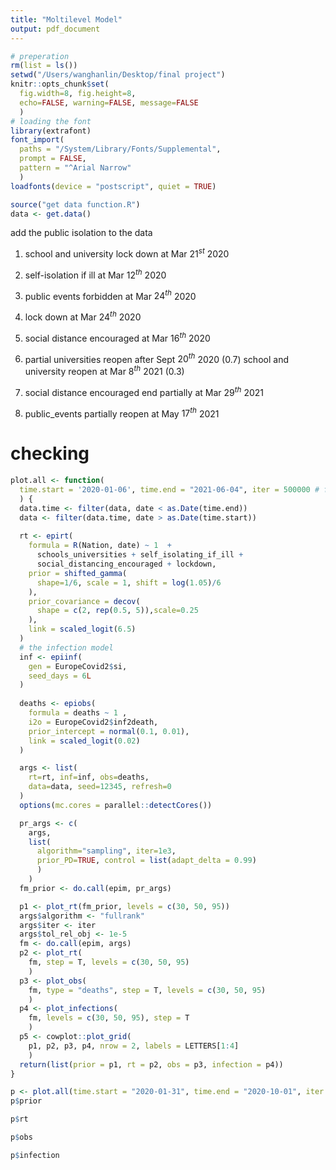 ```yaml
---
title: "Moltilevel Model"
output: pdf_document
---
```


```r
# preperation
rm(list = ls())
setwd("/Users/wanghanlin/Desktop/final project")
knitr::opts_chunk$set(
  fig.width=8, fig.height=8,
  echo=FALSE, warning=FALSE, message=FALSE
  )
# loading the font
library(extrafont)
font_import(
  paths = "/System/Library/Fonts/Supplemental",
  prompt = FALSE,
  pattern = "^Arial Narrow"
  )
loadfonts(device = "postscript", quiet = TRUE)
```


```r
source("get data function.R")
data <- get.data()
```


add the public isolation to the data

1. school and university lock down at Mar $21^{st}$ 2020

2. self-isolation if ill at Mar $12^{th}$ 2020

3. public events forbidden at Mar $24^{th}$ 2020

4. lock down at Mar $24^{th}$ 2020

5. social distance encouraged at Mar $16^{th}$ 2020

6. partial universities reopen after Sept $20^{th}$ 2020 (0.7)
  school and university reopen at Mar $8^{th}$ 2021 (0.3)

7. social distance encouraged end partially at Mar $29^{th}$ 2021

8. public_events partially reopen at May $17^{th}$ 2021





# checking
```r
plot.all <- function(
  time.start = '2020-01-06', time.end = "2021-06-04", iter = 500000 # from Jan 6th 2020 to Jun 4th 2021
  ) {
  data.time <- filter(data, date < as.Date(time.end))
  data <- filter(data.time, date > as.Date(time.start))
  
  rt <- epirt(
    formula = R(Nation, date) ~ 1  + 
      schools_universities + self_isolating_if_ill +
      social_distancing_encouraged + lockdown,
    prior = shifted_gamma(
      shape=1/6, scale = 1, shift = log(1.05)/6
    ),
    prior_covariance = decov(
      shape = c(2, rep(0.5, 5)),scale=0.25
    ),
    link = scaled_logit(6.5)
  )
  # the infection model 
  inf <- epiinf(
    gen = EuropeCovid2$si, 
    seed_days = 6L
  )
  
  deaths <- epiobs(
    formula = deaths ~ 1 ,
    i2o = EuropeCovid2$inf2death, 
    prior_intercept = normal(0.1, 0.01),
    link = scaled_logit(0.02)
  )

  args <- list(
    rt=rt, inf=inf, obs=deaths, 
    data=data, seed=12345, refresh=0
  )
  options(mc.cores = parallel::detectCores())

  pr_args <- c(
    args, 
    list(
      algorithm="sampling", iter=1e3, 
      prior_PD=TRUE, control = list(adapt_delta = 0.99)
      )
    )
  fm_prior <- do.call(epim, pr_args)

  p1 <- plot_rt(fm_prior, levels = c(30, 50, 95))
  args$algorithm <- "fullrank"
  args$iter <- iter
  args$tol_rel_obj <- 1e-5
  fm <- do.call(epim, args)
  p2 <- plot_rt(
    fm, step = T, levels = c(30, 50, 95)
    )
  p3 <- plot_obs(
    fm, type = "deaths", step = T, levels = c(30, 50, 95)
    )
  p4 <- plot_infections(
    fm, levels = c(30, 50, 95), step = T
    )
  p5 <- cowplot::plot_grid(
    p1, p2, p3, p4, nrow = 2, labels = LETTERS[1:4]
    )
  return(list(prior = p1, rt = p2, obs = p3, infection = p4))
}
```


```r
p <- plot.all(time.start = "2020-01-31", time.end = "2020-10-01", iter = 5000)
p$prior
```

```r
p$rt
```

```r
p$obs
```

```r
p$infection
```
